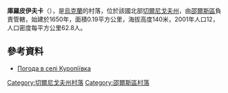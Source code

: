 {{coord|51|41|53|N|31|58|57|E|scale:100000|display=title}}

'''庫羅皮伊夫卡'''（{{lang-uk|Куропіївка}}），是[[烏克蘭|烏克蘭]]的村落，位於該國北部[[切爾尼戈夫州|切爾尼戈夫州]]，由[[邵爾斯區|邵爾斯區]]負責管轄，始建於1650年，面積0.19平方公里，海拔高度140米，2001年人口12，人口密度每平方公里62.8人。

==參考資料==
* [http://weather.in.ua/ua/chernigovskaja/12849 Погода в селі Куропіївка] {{Wayback|url=http://weather.in.ua/ua/chernigovskaja/12849 |date=20160305211619 }}

[[Category:切爾尼戈夫州村落|Category:切爾尼戈夫州村落]]
[[Category:邵爾斯區村落|Category:邵爾斯區村落]]


{{Chernihiv-geo-stub}}